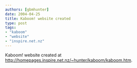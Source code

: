 ```yaml
---
authors: [gbmhunter]
date: 2004-04-25
title: Kaboom! website created
type: post
tags:
- "kaboom"
- "website"
- "inspire.net.nz"
---
```



Kaboom! website created at <a href="http://homepages.inspire.net.nz/~hunter/kaboom/kaboom.htm">http://homepages.inspire.net.nz/~hunter/kaboom/kaboom.htm</a>.
